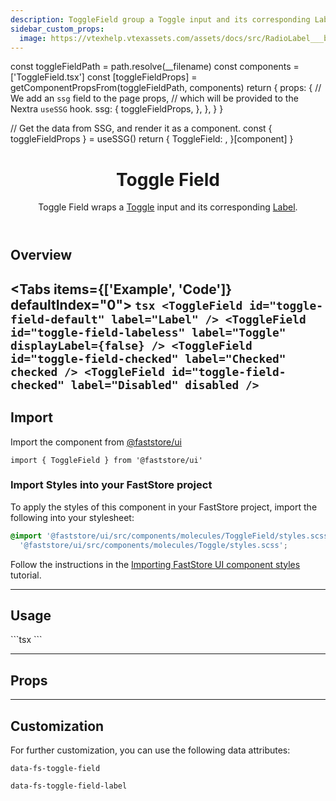 ```yaml
---
description: ToggleField group a Toggle input and its corresponding Label.
sidebar_custom_props:
  image: https://vtexhelp.vtexassets.com/assets/docs/src/RadioLabel___b3fc3b7a139796e4921349df5aaa270c.png
---
```




  const toggleFieldPath = path.resolve(__filename)
  const components = ['ToggleField.tsx']
  const [toggleFieldProps] = getComponentPropsFrom(toggleFieldPath, components)
  return {
    props: {
      // We add an `ssg` field to the page props,
      // which will be provided to the Nextra `useSSG` hook.
      ssg: {
        toggleFieldProps,
      },
    },
  }
}

  // Get the data from SSG, and render it as a component.
  const { toggleFieldProps } = useSSG()
  return {
    ToggleField: <PropsSection propsList={toggleFieldProps} />,
  }[component]
}

<header>

# Toggle Field

Toggle Field wraps a [Toggle](/components/molecules/toggle) input and its corresponding [Label](/components/atoms/label).

</header>

## Overview

<Tabs items={['Example', 'Code']} defaultIndex="0">
  <Tab>
    <OverviewSection>
      <ToggleField id="toggle-field-default" label="Label" />
      <ToggleField
        id="toggle-field-labeless"
        label="Toggle"
        displayLabel={false}
      />
      <ToggleField id="toggle-field-checked" label="Checked" checked readOnly />
      <ToggleField id="toggle-field-checked" label="Disabled" disabled />
    </OverviewSection>
  </Tab>
  <Tab>
    ```tsx
    <ToggleField id="toggle-field-default" label="Label" />
    <ToggleField
      id="toggle-field-labeless"
      label="Toggle"
      displayLabel={false}
    />
    <ToggleField id="toggle-field-checked" label="Checked" checked />
    <ToggleField id="toggle-field-checked" label="Disabled" disabled />
    ```
  </Tab>
</Tabs>
---

## Import

Import the component from [@faststore/ui](/../components)

```tsx
import { ToggleField } from '@faststore/ui'
```

### Import Styles into your FastStore project

To apply the styles of this component in your FastStore project, import the following into your stylesheet:

```scss copy
@import '@faststore/ui/src/components/molecules/ToggleField/styles.scss' @import
  '@faststore/ui/src/components/molecules/Toggle/styles.scss';
```

Follow the instructions in the [Importing FastStore UI component styles](/docs/customizing/importing-styles-to-faststore-ui-components) tutorial.

---

## Usage

<OverviewSection>
  <ToggleField id="toggle-field-example" label="Toggle Label" />
</OverviewSection>
```tsx
<ToggleField id="toggle-field-example" label="Toggle Label" />
```

---

## Props

<ToggleFieldPropsSection component="ToggleField" />

---

## Customization

For further customization, you can use the following data attributes:

`data-fs-toggle-field`

`data-fs-toggle-field-label`
